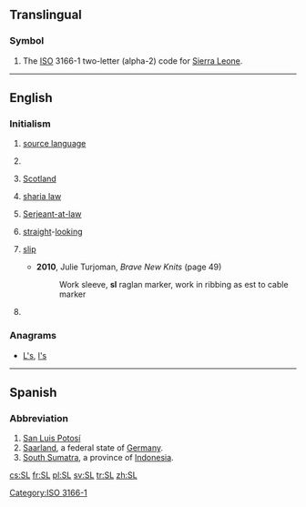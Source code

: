 {{also|.sl|s.l.}}
==Translingual==

===Symbol===
{{head|mul|symbol}}

# The [[ISO]] 3166-1 two-letter (alpha-2) code for [[Sierra Leone]].

[[Category:ISO 3166-1]]

----

==English==

===Initialism===
{{en-initialism}}

# {{context|linguistics|lang=en}} [[source language]]
# {{context|politics|lang=en}} {{w|Sendero Luminoso}}
# {{context|politics|lang=en}} [[Scotland]]
# {{context|on Muslim forums|lang=en}} [[sharia law]]
# {{context|law|lang=en}} {{context|historical|used postnominally|lang=en}} [[w:Serjeant-at-law|Serjeant-at-law]]
# {{context|in gay [[personal ad]]s|lang=en}} [[straight]]-[[looking]]
# {{context|knitting|lang=en}} [[slip]]
#* '''2010''', Julie Turjoman, ''Brave New Knits'' (page 49)
#*: Work sleeve, '''sl''' raglan marker, work in ribbing as est to cable marker
# {{context|internet|lang=en}} {{w|Second Life}}

===Anagrams===
* [[L's#English|L's]], [[l's#English|l's]]

----

==Spanish==

===Abbreviation===
{{head|es|abbreviation}}

# [[San Luis Potosí]] {{gloss|Mexican state}}
# [[Saarland]], a federal state of [[Germany]].
# [[South Sumatra]], a province of [[Indonesia]].

[[cs:SL]]
[[fr:SL]]
[[pl:SL]]
[[sv:SL]]
[[tr:SL]]
[[zh:SL]]